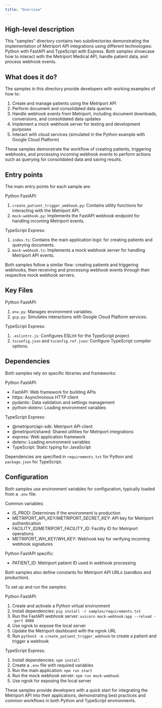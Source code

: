 ```yaml
---
title: "Overview"
---
```


## High-level description
This "samples" directory contains two subdirectories demonstrating the implementation of Metriport API integrations using different technologies: Python with FastAPI and TypeScript with Express. Both samples showcase how to interact with the Metriport Medical API, handle patient data, and process webhook events.

## What does it do?
The samples in this directory provide developers with working examples of how to:

1. Create and manage patients using the Metriport API
2. Perform document and consolidated data queries
3. Handle webhook events from Metriport, including document downloads, conversions, and consolidated data updates
4. Implement a mock webhook server for testing and development purposes
5. Interact with cloud services (simulated in the Python example with Google Cloud Platform)

These samples demonstrate the workflow of creating patients, triggering webhooks, and processing incoming webhook events to perform actions such as querying for consolidated data and saving results.

## Entry points
The main entry points for each sample are:

Python FastAPI:
1. `create_patient_trigger_webhook.py`: Contains utility functions for interacting with the Metriport API.
2. `mock-webhook.py`: Implements the FastAPI webhook endpoint for handling incoming Metriport events.

TypeScript Express:
1. `index.ts`: Contains the main application logic for creating patients and querying documents.
2. `mock-webhook.ts`: Implements a mock webhook server for handling Metriport API events.

Both samples follow a similar flow: creating patients and triggering webhooks, then receiving and processing webhook events through their respective mock webhook servers.

## Key Files
Python FastAPI:
1. `env.py`: Manages environment variables.
2. `gcp.py`: Simulates interactions with Google Cloud Platform services.

TypeScript Express:
1. `.eslintrc.js`: Configures ESLint for the TypeScript project.
2. `tsconfig.json` and `tsconfig.ref.json`: Configure TypeScript compiler options.

## Dependencies
Both samples rely on specific libraries and frameworks:

Python FastAPI:
- FastAPI: Web framework for building APIs
- httpx: Asynchronous HTTP client
- pydantic: Data validation and settings management
- python-dotenv: Loading environment variables

TypeScript Express:
- @metriport/api-sdk: Metriport API client
- @metriport/shared: Shared utilities for Metriport integrations
- express: Web application framework
- dotenv: Loading environment variables
- TypeScript: Static typing for JavaScript

Dependencies are specified in `requirements.txt` for Python and `package.json` for TypeScript.

## Configuration
Both samples use environment variables for configuration, typically loaded from a `.env` file:

Common variables:
- IS_PROD: Determines if the environment is production
- METRIPORT_API_KEY/METRIPORT_SECRET_KEY: API key for Metriport authentication
- FACILITY_ID/METRIPORT_FACILITY_ID: Facility ID for Metriport operations
- METRIPORT_WH_KEY/WH_KEY: Webhook key for verifying incoming webhook signatures

Python FastAPI specific:
- PATIENT_ID: Metriport patient ID used in webhook processing

Both samples also define constants for Metriport API URLs (sandbox and production).

To set up and run the samples:

Python FastAPI:
1. Create and activate a Python virtual environment
2. Install dependencies: `pip install -r samples/requirements.txt`
3. Run the FastAPI webhook server: `uvicorn mock-webhook:app --reload --port 8088`
4. Use ngrok to expose the local server
5. Update the Metriport dashboard with the ngrok URL
6. Run `python3 -m create_patient_trigger_webhook` to create a patient and trigger a webhook

TypeScript Express:
1. Install dependencies: `npm install`
2. Create a `.env` file with required variables
3. Run the main application: `npm run start`
4. Run the mock webhook server: `npm run mock-webhook`
5. Use ngrok for exposing the local server

These samples provide developers with a quick start for integrating the Metriport API into their applications, demonstrating best practices and common workflows in both Python and TypeScript environments.